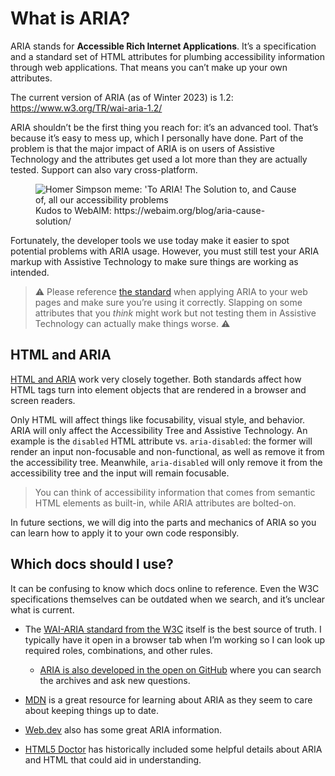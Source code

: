 # What is ARIA?

ARIA stands for **Accessible Rich Internet Applications**. It’s a specification and a standard set of HTML attributes for plumbing accessibility information through web applications. That means you can’t make up your own attributes.

The current version of ARIA (as of Winter 2023) is 1.2: https://www.w3.org/TR/wai-aria-1.2/

ARIA shouldn’t be the first thing you reach for: it’s an advanced tool. That’s because it’s easy to mess up, which I personally have done. Part of the problem is that the major impact of ARIA is on users of Assistive Technology and the attributes get used a lot more than they are actually tested. Support can also vary cross-platform.

<figure className="text-center">
    <img alt="Homer Simpson meme: 'To ARIA! The Solution to, and Cause of, all our accessibility problems" src="/aria-toast.jpg" className="block mx-auto my-4" />
    <figcaption>Kudos to WebAIM: https://webaim.org/blog/aria-cause-solution/</figcaption>
</figure>

Fortunately, the developer tools we use today make it easier to spot potential problems with ARIA usage. However, you must still test your ARIA markup with Assistive Technology to make sure things are working as intended.

> ⚠️ Please reference [the standard](https://www.w3.org/TR/wai-aria-1.2/) when applying ARIA to your web pages and make sure you’re using it correctly. Slapping on some attributes that you _think_ might work but not testing them in Assistive Technology can actually make things worse. ⚠️

## HTML and ARIA

[HTML and ARIA](https://web.dev/learn/accessibility/aria-html) work very closely together. Both standards affect how HTML tags turn into element objects that are rendered in a browser and screen readers.

Only HTML will affect things like focusability, visual style, and behavior. ARIA will only affect the Accessibility Tree and Assistive Technology. An example is the `disabled` HTML attribute vs. `aria-disabled`: the former will render an input non-focusable and non-functional, as well as remove it from the accessibility tree. Meanwhile, `aria-disabled` will only remove it from the accessibility tree and the input will remain focusable.

> You can think of accessibility information that comes from semantic HTML elements as built-in, while ARIA attributes are bolted-on.

In future sections, we will dig into the parts and mechanics of ARIA so you can learn how to apply it to your own code responsibly.

## Which docs should I use?

It can be confusing to know which docs online to reference. Even the W3C specifications themselves can be outdated when we search, and it’s unclear what is current.

- The [WAI-ARIA standard from the W3C](https://www.w3.org/TR/wai-aria-1.2/) itself is the best source of truth. I typically have it open in a browser tab when I’m working so I can look up required roles, combinations, and other rules.
    - [ARIA is also developed in the open on GitHub](https://github.com/w3c/aria) where you can search the archives and ask new questions.

- [MDN](https://developer.mozilla.org/en-US/docs/Web/Accessibility/ARIA) is a great resource for learning about ARIA as they seem to care about keeping things up to date.

- [Web.dev](https://web.dev/articles/semantics-aria?hl=en) also has some great ARIA information.

- [HTML5 Doctor](https://html5doctor.com/) has historically included some helpful details about ARIA and HTML that could aid in understanding.

